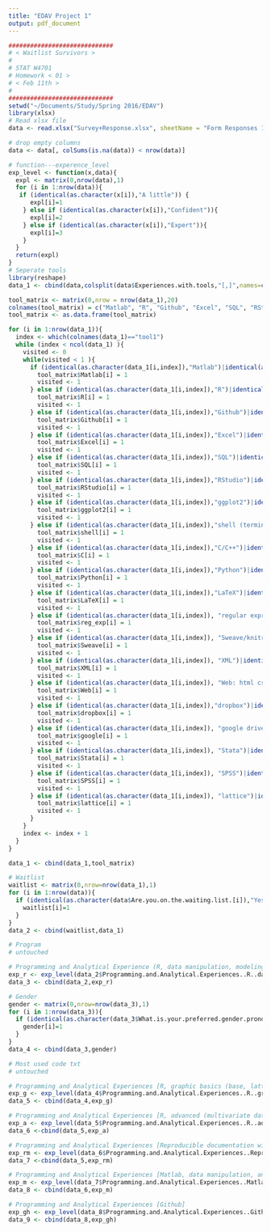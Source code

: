 ```yaml
---
title: "EDAV Project 1"
output: pdf_document
---
```


```r
#############################
# < Waitlist Survivors >
#
# STAT W4701 
# Homework < 01 >
# < Feb 11th >
#
#############################
setwd("~/Documents/Study/Spring 2016/EDAV")
library(xlsx)
# Read xlsx file
data <- read.xlsx("Survey+Response.xlsx", sheetName = "Form Responses 1")

# drop empty columns
data <- data[, colSums(is.na(data)) < nrow(data)]

# function---experence_level
exp_level <- function(x,data){
  expl <- matrix(0,nrow(data),1)
  for (i in 1:nrow(data)){
   if (identical(as.character(x[i]),"A little")) {
      expl[i]=1
    } else if (identical(as.character(x[i]),"Confident")){
      expl[i]=2
    } else if (identical(as.character(x[i]),"Expert")){
      expl[i]=3
    } 
  }
  return(expl)
}
# Seperate tools
library(reshape)
data_1 <- cbind(data,colsplit(data$Experiences.with.tools,"[,]",names=c("tool1","tool2","tool3","tool4","tool5","tool6","tool7","tool8","tool9","tool10","tool11","tool12","tool13","tool14","tool15","tool16")))

tool_matrix <- matrix(0,nrow = nrow(data_1),20)
colnames(tool_matrix) = c("Matlab", "R", "Github", "Excel", "SQL", "RStudio", "ggplot2", "shell", "C", "Python", "LaTeX", "reg_exp", "Sweave", "XML", "Web", "dropbox", "google","Stata", "SPSS", "lattice")
tool_matrix <- as.data.frame(tool_matrix)

for (i in 1:nrow(data_1)){
  index <- which(colnames(data_1)=="tool1")
  while (index < ncol(data_1) ){
    visited <- 0
    while(visited < 1 ){
      if (identical(as.character(data_1[i,index]),"Matlab")|identical(as.character(data_1[i,index])," Matlab")){
        tool_matrix$Matlab[i] = 1
        visited <- 1
      } else if (identical(as.character(data_1[i,index]),"R")|identical(as.character(data_1[i,index])," R")){
        tool_matrix$R[i] = 1
        visited <- 1
      } else if (identical(as.character(data_1[i,index]),"Github")|identical(as.character(data_1[i,index])," Github")){
        tool_matrix$Github[i] = 1
        visited <- 1
      } else if (identical(as.character(data_1[i,index]),"Excel")|identical(as.character(data_1[i,index])," Excel")){
        tool_matrix$Excel[i] = 1
        visited <- 1
      } else if (identical(as.character(data_1[i,index]),"SQL")|identical(as.character(data_1[i,index])," SQL")){
        tool_matrix$SQL[i] = 1
        visited <- 1
      } else if (identical(as.character(data_1[i,index]),"RStudio")|identical(as.character(data_1[i,index])," RStudio")){
        tool_matrix$RStudio[i] = 1
        visited <- 1
      } else if (identical(as.character(data_1[i,index]),"ggplot2")|identical(as.character(data_1[i,index])," ggplot2")){
        tool_matrix$ggplot2[i] = 1
        visited <- 1
      } else if (identical(as.character(data_1[i,index]),"shell (terminal / command line)")|identical(as.character(data_1[i,index])," shell (terminal / command line)")){
        tool_matrix$shell[i] = 1
        visited <- 1
      } else if (identical(as.character(data_1[i,index]),"C/C++")|identical(as.character(data_1[i,index])," C/C++")){
        tool_matrix$C[i] = 1
        visited <- 1
      } else if (identical(as.character(data_1[i,index]),"Python")|identical(as.character(data_1[i,index])," Python")){
        tool_matrix$Python[i] = 1
        visited <- 1
      } else if (identical(as.character(data_1[i,index]),"LaTeX")|identical(as.character(data_1[i,index])," LaTeX")){
        tool_matrix$LaTeX[i] = 1
        visited <- 1
      } else if (identical(as.character(data_1[i,index]), "regular expressions (grep)")|identical(as.character(data_1[i,index]), " regular expressions (grep)")){
        tool_matrix$reg_exp[i] = 1
        visited <- 1
      } else if (identical(as.character(data_1[i,index]), "Sweave/knitr")|identical(as.character(data_1[i,index]), " Sweave/knitr")){
        tool_matrix$Sweave[i] = 1
        visited <- 1
      } else if (identical(as.character(data_1[i,index]), "XML")|identical(as.character(data_1[i,index]), " XML")){
        tool_matrix$XML[i] = 1
        visited <- 1
      } else if (identical(as.character(data_1[i,index]), "Web: html css js")|identical(as.character(data_1[i,index]), " Web: html css js")){
        tool_matrix$Web[i] = 1
        visited <- 1
      } else if (identical(as.character(data_1[i,index]),"dropbox")|identical(as.character(data_1[i,index])," dropbox")){
        tool_matrix$dropbox[i] = 1
        visited <- 1
      } else if (identical(as.character(data_1[i,index]), "google drive (formerly docs)")|identical(as.character(data_1[i,index]), " google drive (formerly docs)")){
        tool_matrix$google[i] = 1
        visited <- 1
      } else if (identical(as.character(data_1[i,index]), "Stata")|identical(as.character(data_1[i,index]), " Stata")){
        tool_matrix$Stata[i] = 1
        visited <- 1
      } else if (identical(as.character(data_1[i,index]), "SPSS")|identical(as.character(data_1[i,index]), " SPSS")){
        tool_matrix$SPSS[i] = 1
        visited <- 1
      } else if (identical(as.character(data_1[i,index]), "lattice")|identical(as.character(data_1[i,index]), " lattice")){
        tool_matrix$lattice[i] = 1
        visited <- 1
      } 
    }
    index <- index + 1
  }
}

data_1 <- cbind(data_1,tool_matrix)

# Waitlist
waitlist <- matrix(0,nrow=nrow(data_1),1)
for (i in 1:nrow(data)){
  if (identical(as.character(data$Are.you.on.the.waiting.list.[i]),"Yes")) {
    waitlist[i]=1
  }
}
data_2 <- cbind(waitlist,data_1)

# Program
# untouched

# Programming and Analytical Experience (R, data manipulation, modeling) 
exp_r <- exp_level(data_2$Programming.and.Analytical.Experiences..R..data.manipulation.and.modeling.,data_2)
data_3 <- cbind(data_2,exp_r)

# Gender
gender <- matrix(0,nrow=nrow(data_3),1)
for (i in 1:nrow(data_3)){
  if (identical(as.character(data_3$What.is.your.preferred.gender.pronoun.),"she/her")) {
    gender[i]=1
  }
}
data_4 <- cbind(data_3,gender)

# Most used code txt
# untouched

# Programming and Analytical Experiences [R, graphic basics (base, lattice, grid etc. )]
exp_g <- exp_level(data_4$Programming.and.Analytical.Experiences..R..graphic.basics..base..lattice..grid.etc....,data_4)
data_5 <- cbind(data_4,exp_g)

# Programming and Analytical Experiences [R, advanced (multivariate data analysis, e.g. spatiotemporal 
exp_a <- exp_level(data_5$Programming.and.Analytical.Experiences..R..advanced..multivariate.data.analysis..e.g..spatiotemporal.data..visualization.and.modeling..,data_5)
data_6 <-cbind(data_5,exp_a)

# Programming and Analytical Experiences [Reproducible documentation with R (e.g. R Markdown)]
exp_rm <- exp_level(data_6$Programming.and.Analytical.Experiences..Reproducible.documentation.with.R..e.g..R.Markdown..,data_6)
data_7 <-cbind(data_5,exp_rm)

# Programming and Analytical Experiences [Matlab, data manipulation, analysis, visualization and 
exp_m <- exp_level(data_7$Programming.and.Analytical.Experiences..Matlab..data.manipulation..analysis..visualization.and.modeling.,data_7)
data_8 <- cbind(data_6,exp_m)

# Programming and Analytical Experiences [Github]
exp_gh <- exp_level(data_8$Programming.and.Analytical.Experiences..Github.,data_8)
data_9 <- cbind(data_8,exp_gh)

```


